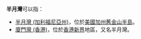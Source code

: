'''半月灣'''可以指：

* [[半月灣_(加利福尼亞州)|半月灣 (加利福尼亞州)]]，位於[[美國|美國]][[加州|加州]][[舊金山半島|舊金山半島]]。
* [[廈門灣_(香港)|廈門灣 (香港)]]，位於[[香港|香港]][[新界|新界]]地區，又名半月灣。

{{disambig|Cat=三字地名消歧义}}